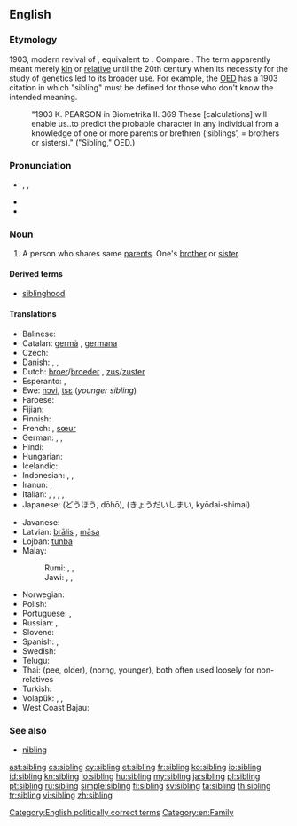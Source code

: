 ==English==

===Etymology===
1903, modern revival of {{etyl|ang}} {{term|sibling|sibling|relative|lang=ang}}, equivalent to {{suffix|sib|ling}}. Compare {{etyl|enm}} {{term|sib|sib, sibbe|relative, kinsman|lang=enm}}. The term apparently meant merely [[kin]] or [[relative]] until the 20th century when its necessity for the study of genetics led to its broader use. For example, the [[w:Oxford English Dictionary|OED]] has a 1903 citation in which "sibling" must be defined for those who don't know the intended meaning.
: "1903 K. PEARSON in Biometrika II. 369 These [calculations] will enable us..to predict the probable character in any individual from a knowledge of one or more parents or brethren (‘siblings’, = brothers or sisters)." ("Sibling," OED.)

===Pronunciation===
* {{enPR|sĭbʹ-lĭng}}, {{IPA|/ˈsɪblɪŋ/}}, {{X-SAMPA|/"sIblIN/}}
* {{rhymes|ɪblɪŋ|ɪŋ}}
* {{hyphenation|sib|ling}}

===Noun===
{{wikipedia}}
{{en-noun}}

# A person who shares same [[parent]]s. One's [[brother]] or [[sister]].

====Derived terms====
* [[siblinghood]]

====Translations====
{{trans-top|person who shares same parents}}
* Balinese: {{tø|ban|adi}} {{qualifier|younger}}
* Catalan: [[germà]] {{m}}, [[germana]] {{f}}
* Czech: {{t-|cs|sourozenec|m}}
* Danish: {{t+|da|bror|c}}, {{t+|da|søster|c}}, {{t-|da|søskende|c|p}}
* Dutch: [[broer]]/[[broeder]] {{m}}, [[zus]]/[[zuster]] {{f}}
* Esperanto: {{t-|eo|gefrato|xs=Esperanto}},  {{t+|eo|gefratoj|p|xs=Esperanto}}
* Ewe: [[nɔvi]], [[tsɛ]] (''younger sibling'')
* Faroese: {{t+|fo|systkin|n|p}}
* Fijian: {{tø|fj|taci}} {{qualifier|younger}}
* Finnish: {{t+|fi|sisarus}}
* French: {{t+|fr|frère|m}}, [[sœur]] {{f}}{{t+|fr|fratrie|f}}
* German: {{t+|de|Bruder}}, {{t+|de|Schwester}}, {{t+|de|Geschwister|p}}
* Hindi: {{t-|hi|सहोदर|m|tr=sahodar|xs=Hindi}}
* Hungarian: {{t+|hu|testvér}}
* Icelandic: {{t+|is|systkin|n|p}}
* Indonesian: {{t-|id|abang}} {{qualifier|older, male}}, {{t-|id|kakak}} {{qualifier|older}}, {{t-|id|adik}} {{qualifier|younger}}
* Iranun: {{tø|ill|ari}} {{qualifier|younger}}, {{tø|ill|dadi'}} {{qualifier|younger}}
* Italian: {{t+|it|fratello|m}}, {{t+|it|sorella|f}}, {{t-|it|parente}}, {{t+|it|congiunto|m}}, {{t+|it|consanguineo}}
* Japanese: {{t+|ja|同胞}} (どうほう, dōhō), {{t+|ja|兄弟姉妹}} (きょうだいしまい, kyōdai-shimai)
{{trans-mid}}
* Javanese: {{t|jv|ari}} {{qualifier|younger}}
* Latvian: [[brālis]] {{m}}, [[māsa]] {{f}}
* Lojban: [[tunba]]
* Malay:
*: Rumi: {{t-|ms|abang}} {{qualifier|older, male}}, {{t-|ms|kakak}} {{qualifier|older}}, {{t-|ms|adik}} {{qualifier|younger}}
*: Jawi: {{t-|ms|ابڠ|sc=Arab}} {{qualifier|older, male}}, {{t-|ms|کاکق|sc=Arab}} {{qualifier|older}}, {{t-|ms|اديق|sc=Arab}} {{qualifier|younger}}
* Norwegian: {{t+|no|søsken|n}}
* Polish: {{t+|pl|rodzeństwo|n}}
* Portuguese: {{t+|pt|irmão}}, {{t+|pt|irmã}}
* Russian: {{t+|ru|брат|m}}, {{t+|ru|сестра|f}}
* Slovene: {{t-|sl|sorojenec|m}}
* Spanish: {{t+|es|hermano|m}}, {{t+|es|hermana|f}}
* Swedish: {{t+|sv|syskon|n}}
* Telugu: {{t+|te|తోబుట్టువు|tr=tObuTTuvu}}
* Thai: {{Thai|[[พี่]]}} (pee, older), {{Thai|[[น้อง]]}} (norng, younger), both often used loosely for non-relatives
* Turkish: {{t+|tr|kardeş}}
* Volapük: {{qualifier|male or female}} {{t+|vo|gem}}, {{qualifier|male}} {{t+|vo|higem}}, {{qualifier|female}} {{t+|vo|jigem}}
* West Coast Bajau: {{tø|bdr|adi'}} {{qualifier|younger}}
{{trans-bottom}}

===See also===
* [[nibling]]

[[Category:English politically correct terms]]
[[Category:en:Family]]

[[ast:sibling]]
[[cs:sibling]]
[[cy:sibling]]
[[et:sibling]]
[[fr:sibling]]
[[ko:sibling]]
[[io:sibling]]
[[id:sibling]]
[[kn:sibling]]
[[lo:sibling]]
[[hu:sibling]]
[[my:sibling]]
[[ja:sibling]]
[[pl:sibling]]
[[pt:sibling]]
[[ru:sibling]]
[[simple:sibling]]
[[fi:sibling]]
[[sv:sibling]]
[[ta:sibling]]
[[th:sibling]]
[[tr:sibling]]
[[vi:sibling]]
[[zh:sibling]]